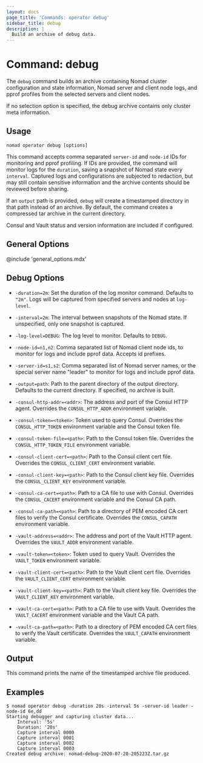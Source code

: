 ```yaml
---
layout: docs
page_title: 'Commands: operator debug'
sidebar_title: debug
description: |
  Build an archive of debug data.
---
```


# Command: debug

The `debug` command builds an archive containing Nomad cluster
configuration and state information, Nomad server and client node
logs, and pprof profiles from the selected servers and client nodes.

If no selection option is specified, the debug archive contains only
cluster meta information.

## Usage

```plaintext
nomad operator debug [options]
```

This command accepts comma separated `server-id` and `node-id` IDs for
monitoring and pprof profiling. If IDs are provided, the command will
monitor logs for the `duration`, saving a snapshot of Nomad state
every `interval`. Captured logs and configurations are subjected to
redaction, but may still contain sensitive information and the archive
contents should be reviewed before sharing.

If an `output` path is provided, `debug` will create a timestamped
directory in that path instead of an archive. By default, the command
creates a compressed tar archive in the current directory.

Consul and Vault status and version information are included if
configured.

## General Options

@include 'general_options.mdx'

## Debug Options

- `-duration=2m`: Set the duration of the log monitor command.
  Defaults to `"2m"`. Logs will be captured from specified servers and
  nodes at `log-level`.

- `-interval=2m`: The interval between snapshots of the Nomad state.
   If unspecified, only one snapshot is captured.

- `-log-level=DEBUG`: The log level to monitor. Defaults to `DEBUG`.

- `-node-id=n1,n2`: Comma separated list of Nomad client node ids, to
   monitor for logs and include pprof data. Accepts id prefixes.

- `-server-id=s1,s2`: Comma separated list of Nomad server names, or
   the special server name "leader" to monitor for logs and include
   pprof data.

- `-output=path`: Path to the parent directory of the output
   directory. Defaults to the current directory. If specified, no
   archive is built.

- `-consul-http-addr=<addr>`: The address and port of the Consul HTTP
  agent. Overrides the `CONSUL_HTTP_ADDR` environment variable.

- `-consul-token=<token>`: Token used to query Consul. Overrides the
    `CONSUL_HTTP_TOKEN` environment variable and the Consul token
    file.

- `-consul-token-file=<path>`: Path to the Consul token file. Overrides the `CONSUL_HTTP_TOKEN_FILE`
    environment variable.

- `-consul-client-cert=<path>`: Path to the Consul client cert file. Overrides the `CONSUL_CLIENT_CERT`
    environment variable.

- `-consul-client-key=<path>`: Path to the Consul client key file. Overrides the `CONSUL_CLIENT_KEY`
    environment variable.

- `-consul-ca-cert=<path>`: Path to a CA file to use with Consul. Overrides the `CONSUL_CACERT`
    environment variable and the Consul CA path.

- `-consul-ca-path=<path>`: Path to a directory of PEM encoded CA cert files to verify the Consul
    certificate. Overrides the `CONSUL_CAPATH` environment variable.

- `-vault-address=<addr>`: The address and port of the Vault HTTP agent. Overrides the `VAULT_ADDR`
    environment variable.

- `-vault-token=<token>`: Token used to query Vault. Overrides the `VAULT_TOKEN` environment
    variable.

- `-vault-client-cert=<path>`: Path to the Vault client cert file. Overrides the `VAULT_CLIENT_CERT`
    environment variable.

- `-vault-client-key=<path>`: Path to the Vault client key file. Overrides the `VAULT_CLIENT_KEY`
    environment variable.

- `-vault-ca-cert=<path>`: Path to a CA file to use with Vault. Overrides the `VAULT_CACERT`
    environment variable and the Vault CA path.

- `-vault-ca-path=<path>`: Path to a directory of PEM encoded CA cert files to verify the Vault
    certificate. Overrides the `VAULT_CAPATH` environment variable.

## Output

This command prints the name of the timestamped archive file produced.

## Examples

```shell-session
$ nomad operator debug -duration 20s -interval 5s -server-id leader -node-id 6e,dd
Starting debugger and capturing cluster data...
    Interval: '5s'
    Duration: '20s'
    Capture interval 0000
    Capture interval 0001
    Capture interval 0002
    Capture interval 0003
Created debug archive: nomad-debug-2020-07-20-205223Z.tar.gz
```
